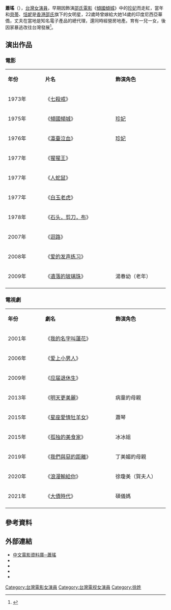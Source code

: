 {{藝人
| 姓名     = 蕭瑤
| 本名     = 徐淑君
| 類型     = 女藝人
| 圖片     =  
| 圖片尺寸 = 
| 圖片簡介 = 
| 原名     = 徐淑君
| 外文名   = 
| 外文     = 
| 羅馬拼音 = 
| 英文名   = 
| 綽號     = 
| 其他藝名 = 
| 國籍     = {{ROC}}
| 民族     = 
| 籍貫     = 
| 出生日期 = {{birth date and age|1955|1|10}}
| 出生地點 = {{TWN}}
| 生肖     = 
| 星座     = 
| 逝世日期 = 
| 逝世地點 = 
| 職業     = [[藝人|藝人]]、[[演員|演員]]
| 語言     = [[中華民國國語|國語]]
| 三圍     = 
| 血型     = 
| 身高     = 
| 體重     = 
| 教育程度 = 
| 宗教信仰 = 
| 配偶     = 
| 兒女     = 1子1女；包括[[王宇婕|王宇婕]]
| 父母     = 
| 音樂類型 = 
| 演奏樂器 = 
| 出身地   = {{TWN}}[[台北市|台北市]]
| 出道作   = 
| 出道日期 = 
| 代表作   = 《[[傾國傾城|傾國傾城]]》
| 活躍年代 = 
| 唱片公司 = 
| 經紀公司 = 
| 網站     = 
| 相關團體 = 
| 獎項     = 
| IMDb    = 0398768
| 現任成員 = 
| 過往成員 = 
| 音樂專輯 = 
| 電影     = 
| 電視節目 = 
| 舞臺劇   = 
| 書籍     = 
}}
'''蕭瑤'''（{{bd|1955年|1月10日|}}），[[台灣|台灣]][[女演員|女演員]]，早期因飾演[[邵氏電影|邵氏電影]]《[[傾國傾城|傾國傾城]]》中的[[珍妃|珍妃]]而走紅，當年和[[貝蒂（台灣女演員）|貝蒂]]、[[恬妮|恬妮]]是[[邵氏兄弟（香港）|香港邵氏]]旗下的女明星，22歲時曾嫁給大她14歲的印度尼西亞華僑，丈夫在當地是知名電子產品的總代理，還同時經營房地產。育有一兒一女，後因家暴逃改往台灣發展<REF>
{{cite web|url=http://fund.pchome.com.tw/magazine/report/po/ubnweekly/731/123644160082688005001.htm|title=蕭瑤 王宇婕vs.患難母女見真情 走出印尼家暴，攜手闖台灣星途 非凡新聞周刊 財經雜誌 PChome基金|work=pchome.com.tw|accessdate=2015-02-05|archive-date=2015-02-06|archive-url=https://web.archive.org/web/20150206001518/http://fund.pchome.com.tw/magazine/report/po/ubnweekly/731/123644160082688005001.htm|dead-url=no}}
</REF>。

==演出作品==
===電影===
{|class="wikitable" width="62%"
|- style="background:pink; color:black" align=center
|style="width:10%"|'''年份'''||style="width:20%"|'''片名'''||style="width:15%"|'''飾演角色'''
|-
|1973年||《[[七殺戒|七殺戒]]》||
|-
|1975年||《[[傾國傾城|傾國傾城]]》|| [[珍妃|珍妃]]
|-
|1976年||《[[瀛臺泣血|瀛臺泣血]]》|| [[珍妃|珍妃]]
|-
|1977年||《[[猩猩王|猩猩王]]》||
|-
|1977年||《[[人蛇鼠|人蛇鼠]]》||
|-
|1977年||《[[白玉老虎_(電影)|白玉老虎]]》||
|-
|1978年||《[[石头，剪刀，布_(電影)|石头，剪刀，布]]》||
|-
|2007年||《[[迴路_(電影)|迴路]]》||
|-
|2008年||《[[爱的发声练习|爱的发声练习]]》||
|-
|2009年||《[[遺落的玻璃珠|遺落的玻璃珠]]》 ||湯春幼（老年）
|-
|}

===電視劇===
{|class="wikitable" width="62%"
|- style="background:pink; color:black" align=center
|style="width:10%"|'''年份'''||style="width:20%"|'''劇名'''||style="width:15%"|'''飾演角色'''
|-
|2001年||《[[我的名字叫蓮花|我的名字叫蓮花]]》||
|-
|2006年||《[[爱上小男人|爱上小男人]]》||
|-
|2009年||《[[应届退休生|应届退休生]]》||
|-
|2013年||《[[明天更美麗|明天更美麗]]》|| 病童的母親
|-
|2015年||《[[星座愛情牡羊女|星座愛情牡羊女]]》|| 蕭琴
|-
|2015年||《[[孤独的美食家_(中国电视剧)|孤独的美食家]]》|| 冰冰姐
|-
|2019年||《[[我們與惡的距離|我們與惡的距離]]》|| 丁美媚的母親
|-
|2020年||《[[浪漫輸給你|浪漫輸給你]]》|| 徐瓊美（賀夫人）
|-
|2021年||《[[大債時代|大債時代]]》|| 碩儀媽
|-
|}

==參考資料==
{{reflist}}
==外部連結==
*[http://www.dianying.com/ft/person/XiaoYao 中文電影資料庫─蕭瑤] {{Wayback|url=http://www.dianying.com/ft/person/XiaoYao |date=20150205234721 }}
*{{imdb name|0398768}}
*{{hkmdb name|4224}}
*{{douban people}}
*{{Mtime people|1275012}}

[[Category:台灣電影女演員|Category:台灣電影女演員]]
[[Category:台灣電视女演員|Category:台灣電视女演員]]
[[Category:徐姓|Category:徐姓]]
